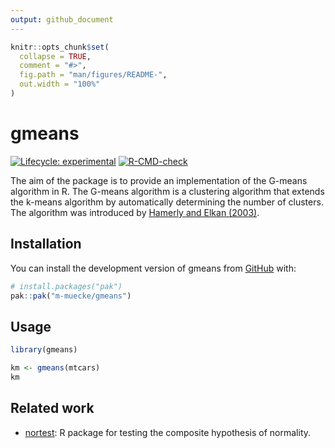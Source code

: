 ```yaml
---
output: github_document
---
```


<!-- README.md is generated from README.Rmd. Please edit that file -->

```r
knitr::opts_chunk$set(
  collapse = TRUE,
  comment = "#>",
  fig.path = "man/figures/README-",
  out.width = "100%"
)
```

# gmeans

<!-- badges: start -->
[![Lifecycle: experimental](https://img.shields.io/badge/lifecycle-experimental-orange.svg)](https://lifecycle.r-lib.org/articles/stages.html#experimental)
[![R-CMD-check](https://github.com/m-muecke/gmeans/actions/workflows/R-CMD-check.yaml/badge.svg)](https://github.com/m-muecke/gmeans/actions/workflows/R-CMD-check.yaml)
<!-- badges: end -->

The aim of the package is to provide an implementation of the G-means algorithm in R.
The G-means algorithm is a clustering algorithm that extends the k-means algorithm by
automatically determining the number of clusters.
The algorithm was introduced by [Hamerly and Elkan (2003)](https://proceedings.neurips.cc/paper_files/paper/2003/file/234833147b97bb6aed53a8f4f1c7a7d8-Paper.pdf).

## Installation

You can install the development version of gmeans from [GitHub](https://github.com/) with:

```r
# install.packages("pak")
pak::pak("m-muecke/gmeans")
```

## Usage

```r
library(gmeans)

km <- gmeans(mtcars)
km
```

## Related work

* [nortest](https://CRAN.R-project.org/package=nortest): R package for testing the composite hypothesis of normality.
